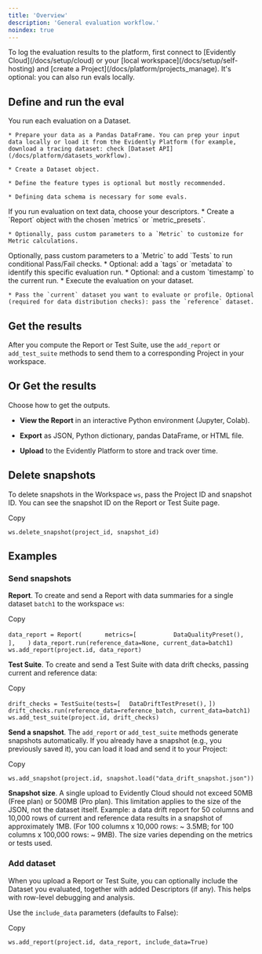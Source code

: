 ```yaml
---
title: 'Overview'
description: 'General evaluation workflow.'
noindex: true
---
```


<Tip>
  To log the evaluation results to the platform, first connect to [Evidently Cloud](/docs/setup/cloud) or your [local workspace](/docs/setup/self-hosting) and [create a Project](/docs/platform/projects_manage). It's optional: you can also run evals locally.
</Tip>

## Define and run the eval

<Steps>
  <Step title="Data Definition">
    You run each evaluation on a Dataset.&#x20;

    * Prepare your data as a Pandas DataFrame. You can prep your input data locally or load it from the Evidently Platform (for example, download a tracing dataset: check [Dataset API](/docs/platform/datasets_workflow).

    * Create a Dataset object.

    * Define the feature types is optional but mostly recommended.

    * Defining data schema is necessary for some evals.
  </Step>

  <Step title="(Optonal). Select Descriptors">
    If you run evaluation on text data, choose your descriptors.&#x20;
  </Step>

  <Step title="Configure Report">
    * Create a `Report` object with the chosen `metrics`  or `metric_presets`.

    * Optionally, pass custom parameters to a `Metric` to customize for Metric calculations.
  </Step>

  <Step title="(Optional). Add Test conditions">
    Optionally, pass custom parameters to a `Metric` to add `Tests` to run conditional Pass/Fail checks.
  </Step>

  <Step title="(Optional). Add Tags ">
    * Optional: add a `tags` or `metadata` to identify this specific evaluation run.
  </Step>

  <Step title="(Optional). Add Timestamp">
    * Optional: and a custom `timestamp` to the current run.
  </Step>

  <Step title="Run the Report">
    * Execute the evaluation on your dataset.

    * Pass the `current` dataset you want to evaluate or profile. Optional (required for data distribution checks): pass the `reference` dataset.
  </Step>
</Steps>

## Get the results

After you compute the Report or Test Suite, use the `add_report` or `add_test_suite` methods to send them to a corresponding Project in your workspace.

## Or Get the results&#x20;

Choose how to get the outputs.&#x20;

* **View the Report** in an interactive Python environment (Jupyter, Colab).

* **Export** as JSON, Python dictionary, pandas DataFrame, or HTML file.

* **Upload** to the Evidently Platform to store and track over time.

##

## Delete snapshots

To delete snapshots in the Workspace `ws`, pass the Project ID and snapshot ID. You can see the snapshot ID on the Report or Test Suite page.

Copy

`ws.delete_snapshot(project_id, snapshot_id)`

[](https://docs.evidentlyai.com/user-guide/evaluations/snapshots#examples)
Examples
--------

### [](https://docs.evidentlyai.com/user-guide/evaluations/snapshots#send-snapshots)&#xA;Send snapshots

**Report**. To create and send a Report with data summaries for a single dataset `batch1` to the workspace `ws`:

Copy

`data_report = Report(`
`      metrics=[`
`          DataQualityPreset(),`
`      ],`
`   )`
`data_report.run(reference_data=None, current_data=batch1)`
`ws.add_report(project.id, data_report)`

**Test Suite**. To create and send a Test Suite with data drift checks, passing current and reference data:

Copy

`drift_checks = TestSuite(tests=[`
`  DataDriftTestPreset(),`
`])`
`drift_checks.run(reference_data=reference_batch, current_data=batch1)`
`ws.add_test_suite(project.id, drift_checks)`

**Send a snapshot**. The `add_report` or `add_test_suite` methods generate snapshots automatically. If you already have a snapshot (e.g., you previously saved it), you can load it load and send it to your Project:

Copy

`ws.add_snapshot(project.id, snapshot.load("data_drift_snapshot.json"))`

**Snapshot size**. A single upload to Evidently Cloud should not exceed 50MB (Free plan) or 500MB (Pro plan). This limitation applies to the size of the JSON, not the dataset itself. Example: a data drift report for 50 columns and 10,000 rows of current and reference data results in a snapshot of approximately 1MB. (For 100 columns x 10,000 rows: \~ 3.5MB; for 100 columns x 100,000 rows: \~ 9MB). The size varies depending on the metrics or tests used.

### [](https://docs.evidentlyai.com/user-guide/evaluations/snapshots#add-dataset)&#xA;Add dataset

When you upload a Report or Test Suite, you can optionally include the Dataset you evaluated, together with added Descriptors (if any). This helps with row-level debugging and analysis.

Use the `include_data` parameters (defaults to False):

Copy

`ws.add_report(project.id, data_report, include_data=True)`